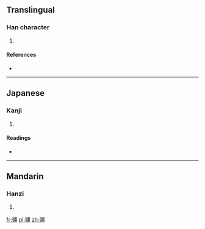 ==Translingual==

===Han character===
{{Han char|rn=57|rad=弓|as=12|sn=15|four=|canj=弓中X (NLX)|ids=⿰[[弓]][[肅]]}}

# {{defn|Han|sort=弓12}}

====References====
* {{Han ref|kx=0360.410|dkj=09861|dj=0678.290|hdz=21003.080|uh=5F47|ud=24391}}

----

==Japanese==

===Kanji===
{{ja-kanji|grade=|rs=弓12}}

# {{defn|lang=ja|sort=弓12}}

====Readings====
* {{ja-readings|on=[[よう]] (yō)|kun=[[ゆわず]] (yuwazu)}}

----

==Mandarin==

===Hanzi===
{{cmn-hanzi|pin=[[xiāo]] ([[xiao1]])|wg=hsiao<sup>1</sup>}}

# {{defn|lang=cmn|sort=弓12}}

[[fr:彇]]
[[pl:彇]]
[[zh:彇]]